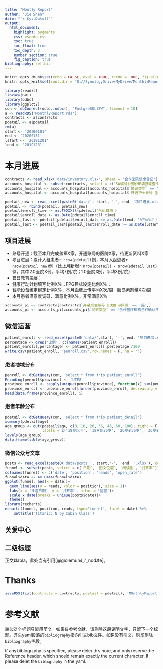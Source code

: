 ```yaml
---
title: "Montly Report"
auther: "Jie Shen"
date: "`r Sys.Date()`"
output:
  html_document:
    highlight: pygments
    css: vscode.css
    toc: true
    toc_float: true
    toc_depth: 3
    number_section: true
    fig_caption: true
bibliography: ref.bib
---
```


```r
knitr::opts_chunk$set(echo = FALSE, eval = TRUE, cache = TRUE, fig.align = 'center', message = FALSE, error = FALSE, warning = FALSE)
knitr::opts_knit$set(root.dir = 'D://SynologyDrive/MyDrive/MonthlyReport')
```

```r
library(readxl)
library(DBI)
library(odbc)
library(ggplot2)
con <- dbConnect(odbc::odbc(), "PostgreSQL35W", timeout = 10)
a <- readRDS('MonthlyReport.rds')
contracts <- a$contracts
pdetail <- a$pdetail
rm(a)
start <- '20200101'
end <- '20200131'
lstart <- '20191201'
lend <- '20191231'
```

# 本月进展

```r
contracts <- read_xlsx('data/inventory.xlsx', sheet = '合作医院信息登记')
accounts_hospital <- subset(contracts, select = c(`SA编号(根据HE填报或查阅目标医院表)`,`协议类型`, `开通护士账号 @沈捷 @佩佩`, `开通护士账号日期@沈捷 @佩佩`))
accounts_hospital <- accounts_hospital[accounts_hospital$`协议类型` == '合作护士服务协议',]
accounts_hospital <- accounts_hospital[accounts_hospital$`开通护士账号 @沈捷 @佩佩` == '是',]

```


```r
pdetail_new <- read_excel(paste0('data/', start, '-', end, '项目进展.xlsx'), sheet = 'D-患者详情数据')
pdetail <- rbind(pdetail, pdetail_new)
pdetail$enroll_time <- as.POSIXlt(pdetail$`入组日期`)
pdetail$enroll_date <- as.Date(pdetail$enroll_time)
pdetail_last <- pdetail[pdetail$enroll_date <= as.Date(lend, '%Y%m%d'),]
pdetail_last <- pdetail_last[pdetail_last$enroll_date >= as.Date(lstart, '%Y%m%d'),]

```

## 项目进展

+ 账号开通：截至本月完成盖章X家，开通账号的医院X家，待更新资料X家
+ 项目进展：累计入组患者`r nrow(pdetail)`例，本月入组患者`r nrow(pdetail_new)`例（比上月新增`r nrow(pdetail) - nrow(pdetail_last)`例，其中2.0医院X例，平均X例/院；1.0医院X例，平均X例/院）
+ 首日教育进展：
+ 健康行动计划填写比例X%；FPG目标设定比例X%；
+ 智能设备绑定绑定比例X%，本月血糖上传平均X次/周，胰岛素剂量X次/周
+ 本月患者满意度调研，满意比例X%，非常满意X%

```r
accounts_pi <- contracts[contracts$`开通后管账号 @沈捷 @佩佩` == '是',]
accounts_pi <- accounts_pi[accounts_pi$`协议类型` == '合作医疗机构合作确认书',]

```

## 微信运营

```r
patient_enroll <- read_excel(paste0('data/',start, '-', end, '项目进展.xlsx'), sheet = 'S-入组患者数据')
percentage <- grep('比例', colnames(patient_enroll))
patient_enroll[,percentage] <- patient_enroll[,percentage]/100
write.csv(patient_enroll, 'penroll.csv',row.names = F, na = '')
```


### 患者地域分布
```r
penroll <- dbGetQuery(con, 'select * from trio.patient_enroll')
Encoding(penroll$province) <- 'UTF8'
province_enroll <- sapply(unique(penroll$province), function(x) sum(penroll$total_enroll[penroll$province == x]))
province_enroll <- province_enroll[order(province_enroll, decreasing = T)]
head(data.frame(province_enroll), 5)
```

### 患者年龄分布

```r
pdetail <- dbGetQuery(con, 'select * from trio.patient_detail')
summary(pdetail$age)
age_group <- cut(pdetail$age, c(0, 18, 26, 36, 46, 60, 100), right = F, 
                 labels = c('18岁以下', '18岁到25岁', '26岁到35岁', '36岁到45岁', '46岁到60岁', '60岁以上'))
levels(age_group)
data.frame(table(age_group))

```

### 微信公众号文章

```r
posts <- read_excel(paste0('data/posts_', start,'-',  end, '.xlsx'), col_names = T, skip = 4)
funnel <- subset(posts, select = c(`日期`, `图文位置`, `阅读量`, `打开率`))
colnames(funnel) <- c('date', 'position', 'reads', 'open_rate')
funnel$date <- as.Date(funnel$date)
ggplot(funnel, aes(x = date))+
  geom_line(aes(y = reads, color = position), size = 1)+
  labs(x = '推送日期', y = '打开率', color = '位置')+
  scale_x_date(breaks = unique(posts$date))+
  theme()
library(recharts)
echartr(funnel, position, reads, type='funnel', facet = date) %>%
    setTitle('Titanic: N by Cabin Class')
```


## 关爱中心
  
## 二级标题

正文blabla，此处当有引用[@grolemund_r_nodate]。

# Thanks

```r
saveRDS(list(contracts = contracts, pdetail = pdetail), 'MOnthlyReport.rds')
```


# 参考文献{#References}

貌似这个标题只能用英文。如果有参考文献，请删除这段说明文字，只留下一个标题。开头yaml段落的`bibliography`指向引文bib文件。如果没有引文，则须删除`bibliography`字段。

If any biblography is specified, please delet this note, and only reserve the Reference header, which should remain exactly the current character. If please delet the `biblography` in the yaml.
